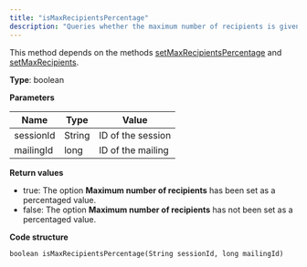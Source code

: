 ```yaml
---
title: "isMaxRecipientsPercentage"
description: "Queries whether the maximum number of recipients is given as a percentaged value in Optimizely Campaign."
---
```


This method depends on the methods [setMaxRecipientsPercentage](/optimizely-campaign/docs/setmaxrecipientspercentage) and [setMaxRecipients](/optimizely-campaign/docs/setmaxrecipients).

**Type**: boolean

**Parameters**

| Name      | Type   | Value             |
| --------- | ------ | ----------------- |
| sessionId | String | ID of the session |
| mailingId | long   | ID of the mailing |

**Return values**

* true: The option **Maximum number of recipients** has been set as a percentaged value.
* false: The option **Maximum number of recipients** has not been set as a percentaged value.

**Code structure**

`boolean isMaxRecipientsPercentage(String sessionId, long mailingId)
`